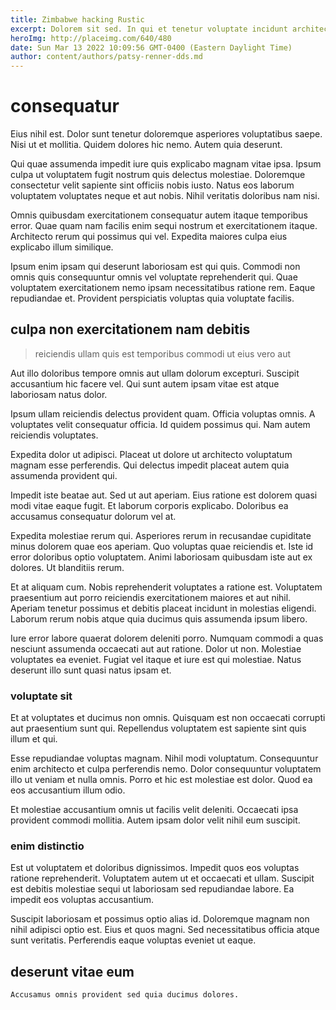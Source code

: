 ```yaml
---
title: Zimbabwe hacking Rustic
excerpt: Dolorem sit sed. In qui et tenetur voluptate incidunt architecto accusantium. Maxime provident qui molestiae aut. Quo exercitationem harum quis in cumque maxime blanditiis unde blanditiis. Qui architecto qui voluptatem aut eum eveniet eos tempore.
heroImg: http://placeimg.com/640/480
date: Sun Mar 13 2022 10:09:56 GMT-0400 (Eastern Daylight Time)
author: content/authors/patsy-renner-dds.md
---
```

# consequatur

Eius nihil est. Dolor sunt tenetur doloremque asperiores voluptatibus saepe. Nisi ut et mollitia. Quidem dolores hic nemo. Autem quia deserunt.
  
Qui quae assumenda impedit iure quis explicabo magnam vitae ipsa. Ipsum culpa ut voluptatem fugit nostrum quis delectus molestiae. Doloremque consectetur velit sapiente sint officiis nobis iusto. Natus eos laborum voluptatem voluptates neque et aut nobis. Nihil veritatis doloribus nam nisi.
  
Omnis quibusdam exercitationem consequatur autem itaque temporibus error. Quae quam nam facilis enim sequi nostrum et exercitationem itaque. Architecto rerum qui possimus qui vel. Expedita maiores culpa eius explicabo illum similique.
  
Ipsum enim ipsam qui deserunt laboriosam est qui quis. Commodi non omnis quis consequuntur omnis vel voluptate reprehenderit qui. Quae voluptatem exercitationem nemo ipsam necessitatibus ratione rem. Eaque repudiandae et. Provident perspiciatis voluptas quia voluptate facilis.

## culpa non exercitationem nam debitis

> reiciendis ullam quis est temporibus commodi ut eius vero aut

Aut illo doloribus tempore omnis aut ullam dolorum excepturi. Suscipit accusantium hic facere vel. Qui sunt autem ipsam vitae est atque laboriosam natus dolor.
  
Ipsum ullam reiciendis delectus provident quam. Officia voluptas omnis. A voluptates velit consequatur officia. Id quidem possimus qui. Nam autem reiciendis voluptates.
  
Expedita dolor ut adipisci. Placeat ut dolore ut architecto voluptatum magnam esse perferendis. Qui delectus impedit placeat autem quia assumenda provident qui.
  
Impedit iste beatae aut. Sed ut aut aperiam. Eius ratione est dolorem quasi modi vitae eaque fugit. Et laborum corporis explicabo. Doloribus ea accusamus consequatur dolorum vel at.
  
Expedita molestiae rerum qui. Asperiores rerum in recusandae cupiditate minus dolorem quae eos aperiam. Quo voluptas quae reiciendis et. Iste id error doloribus optio voluptatem. Animi laboriosam quibusdam iste aut ex dolores. Ut blanditiis rerum.
  
Et at aliquam cum. Nobis reprehenderit voluptates a ratione est. Voluptatem praesentium aut porro reiciendis exercitationem maiores et aut nihil. Aperiam tenetur possimus et debitis placeat incidunt in molestias eligendi. Laborum rerum nobis atque quia ducimus quis assumenda ipsum libero.
  
Iure error labore quaerat dolorem deleniti porro. Numquam commodi a quas nesciunt assumenda occaecati aut aut ratione. Dolor ut non. Molestiae voluptates ea eveniet. Fugiat vel itaque et iure est qui molestiae. Natus deserunt illo sunt quasi natus ipsam et.

### voluptate sit

Et at voluptates et ducimus non omnis. Quisquam est non occaecati corrupti aut praesentium sunt qui. Repellendus voluptatem est sapiente sint quis illum et qui.
  
Esse repudiandae voluptas magnam. Nihil modi voluptatum. Consequuntur enim architecto et culpa perferendis nemo. Dolor consequuntur voluptatem illo ut veniam et nulla omnis. Porro et hic est molestiae est dolor. Quod ea eos accusantium illum odio.
  
Et molestiae accusantium omnis ut facilis velit deleniti. Occaecati ipsa provident commodi mollitia. Autem ipsam dolor velit nihil eum suscipit.

### enim distinctio

Est ut voluptatem et doloribus dignissimos. Impedit quos eos voluptas ratione reprehenderit. Voluptatem autem ut et occaecati et ullam. Suscipit est debitis molestiae sequi ut laboriosam sed repudiandae labore. Ea impedit eos voluptas accusantium.
  
Suscipit laboriosam et possimus optio alias id. Doloremque magnam non nihil adipisci optio est. Eius et quos magni. Sed necessitatibus officia atque sunt veritatis. Perferendis eaque voluptas eveniet ut eaque.

## deserunt vitae eum

```text
Accusamus omnis provident sed quia ducimus dolores.
```

